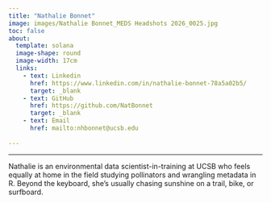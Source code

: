 ```yaml
---
title: "Nathalie Bonnet"
image: images/Nathalie Bonnet_MEDS Headshots 2026_0025.jpg
toc: false
about:
  template: solana
  image-shape: round
  image-width: 17cm
  links: 
    - text: Linkedin
      href: https://www.linkedin.com/in/nathalie-bonnet-78a5a02b5/
      target: _blank
    - text: GitHub
      href: https://github.com/NatBonnet
      target: _blank
    - text: Email
      href: mailto:nhbonnet@ucsb.edu
  
---
```



---

Nathalie is an environmental data scientist-in-training at UCSB who feels equally at home in the field studying pollinators and wrangling metadata in R. Beyond the keyboard, she’s usually chasing sunshine on a trail, bike, or surfboard.

